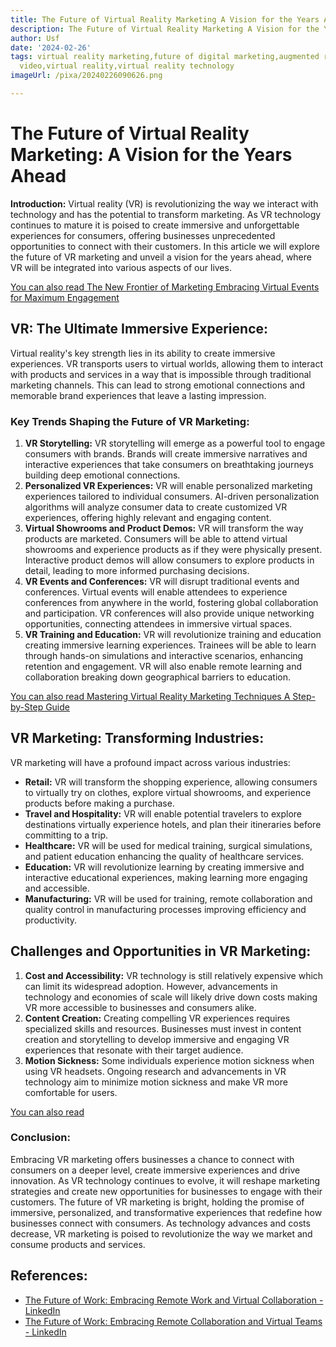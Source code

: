 ```yaml
---
title: The Future of Virtual Reality Marketing A Vision for the Years Ahead
description: The Future of Virtual Reality Marketing A Vision for the Years Ahead
author: Usf
date: '2024-02-26'
tags: virtual reality marketing,future of digital marketing,augmented reality,360
  video,virtual reality,virtual reality technology
imageUrl: /pixa/20240226090626.png

---
```

# The Future of Virtual Reality Marketing:  A Vision for  the Years Ahead

**Introduction:**
Virtual reality (VR) is  revolutionizing the way we interact with technology and has the  potential to transform marketing. As VR technology continues  to mature it is poised to create immersive and  unforgettable experiences for consumers, offering businesses unprecedented  opportunities to connect with their customers. In this article we will explore the  future of VR marketing and unveil a vision for the years ahead, where VR will be integrated into various  aspects of  our lives.

[You can also  read The New Frontier of Marketing Embracing Virtual  Events for Maximum Engagement](The%20New%20Frontier%20of%20Marketing%20Embracing%20Virtual%20Events%20for%20Maximum%20Engagement)


## VR: The Ultimate  Immersive Experience:
Virtual reality's key strength  lies in its ability to create immersive experiences.  VR transports users to virtual  worlds, allowing them to interact with  products and services in a way that is  impossible through traditional marketing channels. This can lead to strong emotional connections and memorable brand experiences that leave a lasting impression.

### Key Trends  Shaping the Future of VR Marketing:
1. **VR Storytelling:** VR storytelling will emerge as a powerful tool to engage consumers with brands. Brands will create immersive narratives and interactive experiences that take consumers on breathtaking journeys building deep emotional connections.
2. **Personalized VR Experiences:** VR will enable personalized marketing  experiences tailored to individual consumers. AI-driven personalization algorithms will  analyze consumer data to create  customized VR experiences, offering highly relevant and engaging content.
3.  **Virtual Showrooms and Product  Demos:** VR  will transform the way products are marketed. Consumers  will be able to attend virtual showrooms and experience products as if they were physically present. Interactive product demos  will allow consumers to explore products in detail, leading to more informed purchasing decisions.
4. **VR Events and Conferences:** VR will  disrupt traditional events and conferences. Virtual events will  enable attendees to experience conferences from anywhere in the world, fostering global collaboration and participation. VR  conferences will also provide  unique networking opportunities, connecting attendees in immersive virtual spaces.
5. **VR Training and  Education:** VR will revolutionize  training and education creating immersive learning experiences. Trainees will be able to learn through hands-on simulations and interactive scenarios, enhancing  retention and engagement. VR will also enable remote  learning and  collaboration breaking down geographical barriers to education.

[You  can also read Mastering Virtual Reality Marketing Techniques A Step-by-Step Guide](Mastering%20Virtual%20Reality%20Marketing%20Techniques%20A%20Step-by-Step%20Guide)


## VR Marketing: Transforming Industries:
VR marketing will have a profound impact across various industries:

- **Retail:** VR will transform the shopping experience, allowing  consumers to virtually try on clothes, explore virtual  showrooms, and experience products  before making a purchase.
- **Travel and Hospitality:** VR will enable potential travelers to explore  destinations virtually experience hotels, and  plan their itineraries before committing to a  trip.
- **Healthcare:** VR will be used  for medical training, surgical simulations, and patient education  enhancing the  quality of healthcare services.
- **Education:** VR will revolutionize learning by creating immersive and interactive educational experiences, making  learning more engaging and accessible.
- **Manufacturing:** VR will be  used for training,  remote collaboration  and quality control in manufacturing processes improving efficiency and productivity.

## Challenges and Opportunities in VR Marketing:
1. **Cost and Accessibility:** VR technology is still relatively expensive which can limit its  widespread adoption. However, advancements in technology and economies of scale will likely drive down costs making VR more accessible to businesses and consumers alike.
2. **Content Creation:**  Creating compelling VR experiences requires specialized skills and resources. Businesses must invest in content creation  and storytelling to develop  immersive and engaging VR experiences that  resonate with their target audience.
3. **Motion Sickness:** Some individuals experience motion sickness when using VR headsets.  Ongoing research and advancements in VR technology aim to minimize motion sickness  and make VR more comfortable for users.

[You can also  read ]()


###  Conclusion:
Embracing VR marketing offers businesses a chance  to connect with  consumers on a deeper level, create immersive experiences and  drive innovation. As VR technology continues to evolve, it will  reshape marketing strategies and create new opportunities  for businesses to engage with their customers. The future  of VR marketing  is bright, holding the promise of immersive, personalized, and transformative experiences that redefine how businesses connect with consumers. As technology advances and costs decrease, VR marketing is poised to  revolutionize the way we market and  consume products and services.

## References:
- [The Future of Work: Embracing Remote Work and Virtual Collaboration - LinkedIn](https://www.linkedin.com/pulse/future-work-embracing-remote-virtual-collaboration-arcotgroup?trk=pulse-article_more-articles_related-content-card)
- [The Future of Work: Embracing Remote Collaboration and Virtual Teams - LinkedIn](https://www.linkedin.com/pulse/future-work-embracing-remote-collaboration-virtual-teams-thakur)
